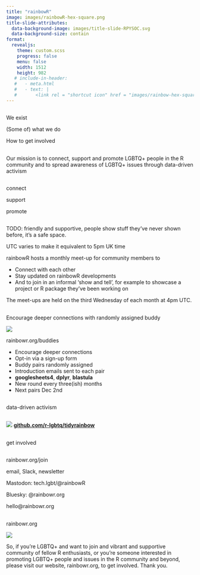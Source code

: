 ```yaml
---
title: "rainbowR"
image: images/rainbowR-hex-square.png
title-slide-attributes:
  data-background-image: images/title-slide-RPYSOC.svg
  data-background-size: contain
format: 
  revealjs:
    theme: custom.scss
    progress: false
    menu: false
    width: 1512
    height: 982
   # include-in-header:
   #   - meta.html
   #   - text: |
   #       <link rel = "shortcut icon" href = "images/rainbow-hex-square.png" />
---
```


## {.inverse .center .center-h .larger200}

We [exist]{.yellow}

(Some of) what we [do]{.green}

How to [get involved]{.orange}

## {.inverse .center-h .center .larger175}

Our mission is to [connect]{.red}, [support]{.orange} and [promote]{.yellow} [LGBTQ+]{.green} people in the [R community]{.blue} and to spread awareness of LGBTQ+ issues through [data-driven activism]{.pink}

## {.inverse .center-h .center .larger250}

[connect]{.red} 

[support]{.orange}

[promote]{.yellow}

## {background-image="images/rainbowR-latest-meetup.svg" background-size="contain"}

::: {.notes}

TODO: friendly and supportive, people show stuff they've never shown before, it's a safe space.

UTC varies to make it equivalent to 5pm UK time

rainbowR hosts a monthly meet-up for community members to 

- Connect with each other
- Stay updated on rainbowR developments
- And to join in an informal 'show and tell', for example to showcase a project or R package they've been working on

The meet-ups are held on the third Wednesday of each month at 4pm UTC.

:::

## {.center .center-h .center .larger175}

Encourage deeper [connections]{.red} with [randomly]{.orange} assigned [buddy]{.pink}

![](images/rainbow-buddies.png){fig-align="center"}

[rainbowr.org/buddies]{.blue}

::: {.notes}
- Encourage deeper connections
- Opt-in via a sign-up form
- Buddy pairs randomly assigned
- Introduction emails sent to each pair
- [**googlesheets4**, **dplyr**, **blastula**]{.black}
- New round every three(ish) months
- Next pairs Dec 2nd
:::

## {.inverse .center-h .center .larger250}

[data-driven activism]{.pink} 

## {.center-h}

![](images/tidyRainbow.svg){fig-align="center"}
[**github.com/r-lgbtq/tidyrainbow**](https://github.com/r-lgbtq/tidyrainbow){.larger150}

## {background-image="images/book-club-invite.png" background-size="contain"}

## {.inverse .center-h .center .larger250}

[get involved]{.green}

## {.inverse .center .larger200}

[rainbowr.org/join]{.yellow}

email, Slack, newsletter
 
[Mastodon: tech.lgbt/@rainbowR]{.green}

[Bluesky: @rainbowr.org]{.blue}

[hello@rainbowr.org]{.orange}


## {.center-h .inverse}

[rainbowr.org]{.larger250 .yellow}

![](images/rainbowR-hex.svg)

:::{.notes}
So, if you're LGBTQ+ and want to join and vibrant and supportive community of fellow R enthusiasts, or you're someone interested in promoting LGBTQ+ people and issues in the R community and beyond, please visit our website, rainbowr.org, to get involved. Thank you.
:::